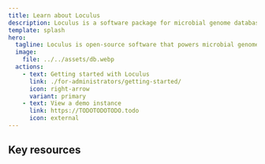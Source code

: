 ```yaml
---
title: Learn about Loculus
description: Loculus is a software package for microbial genome databases
template: splash
hero:
  tagline: Loculus is open-source software that powers microbial genome databases
  image:
    file: ../../assets/db.webp
  actions:
    - text: Getting started with Loculus
      link: ./for-administrators/getting-started/
      icon: right-arrow
      variant: primary
    - text: View a demo instance
      link: https://TODOTODOTODO.todo
      icon: external
---
```



## Key resources

<CardGrid>
  <LinkCard title="What is Loculus?" href="introduction/what-is-loculus/" description="A basic introduction to what Loculus can help you with" />

  <LinkCard title="System overview" href="introduction/system-overview/" 
    description="An overview of the different sub-compontents that make up the Loculus system" />
  
  
</CardGrid>

